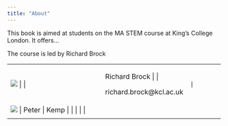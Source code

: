 ```yaml
---
title: "About"
---
```


This book is aimed at students on the MA STEM course at King's College London. It offers...

The course is led by Richard Brock

+----------------------------------------+--------------------------+--------------+
| ![](images/brock.jpg)         |     | \| Richard Brock   |     | \|     |
|                                        |                          |              |
|                                        | richard.brock\@kcl.ac.uk |              |
+----------------------------------------+--------------------------+--------------+
| ![](images/kemp.jpg) \| Peter | Kemp \| \| \|            |              |
+----------------------------------------+--------------------------+--------------+
|                                        |                          |              |
+----------------------------------------+--------------------------+--------------+
